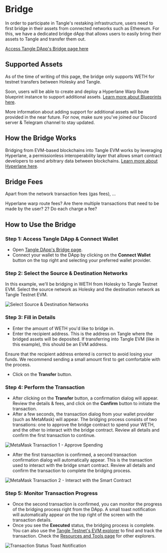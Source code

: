 
# Bridge

In order to participate in Tangle's restaking infrastructure, users need to first bridge in their assets from connected networks such as Ethereum. For this, we have a dedicated bridge dApp that allows users to easily bring their assets to Tangle and transfer them out.

[Access Tangle DApp's Bridge page here](https://app.tangle.tools/bridge)

## Supported Assets

As of the time of writing of this page, the bridge only supports WETH for testnet transfers between Holesky and Tangle.

Soon, users will be able to create and deploy a Hyperlane Warp Route blueprint instance to support additional assets. [Learn more about Blueprints here](/developers/blueprints).

More information about adding support for additional assets will be provided in the near future. For now, make sure you've joined our Discord server & Telegram channel to stay updated.

## How the Bridge Works

Bridging from EVM-based blockchains into Tangle EVM works by leveraging Hyperlane, a permissionless interoperability layer that allows smart contract developers to send arbitrary data between blockchains. [Learn more about Hyperlane here](https://docs.hyperlane.xyz/docs/protocol/protocol-overview).

## Bridge Fees

Apart from the network transaction fees (gas fees), ...

Hyperlane warp route fees?
Are there multiple transactions that need to be made by the user? 2? Do each charge a fee?

## How to Use the Bridge

### Step 1: Access Tangle DApp & Connect Wallet

- Open [Tangle DApp's Bridge page](https://app.tangle.tools/bridge).
- Connect your wallet to the DApp by clicking on the **Connect Wallet** button on the top right and selecting your preferred wallet provider.

### Step 2: Select the Source & Destination Networks

In this example, we'll be bridging in WETH from Holesky to Tangle Testnet EVM. Select the source network as Holesky and the destination network as Tangle Testnet EVM.

![Select Source & Destination Networks](/images/restake/bridge/select-networks.png)

### Step 3: Fill in Details

- Enter the amount of WETH you'd like to bridge in.
- Enter the recipient address. This is the address on Tangle where the bridged assets will be deposited. If transferring into Tangle EVM (like in this example), this should be an EVM address.

<Callout type="default">
Ensure that the recipient address entered is correct to avoid losing your funds. We recommend sending a small amount first to get comfortable with the process.
</Callout>

- Click on the **Transfer** button.

### Step 4: Perform the Transaction

- After clicking on the **Transfer** button, a confirmation dialog will appear. Review the details & fees, and click on the **Confirm** button to initiate the transaction.
- After a few seconds, the transaction dialog from your wallet provider (such as MetaMask) will appear. The bridging process consists of two transations: one to approve the bridge contract to spend your WETH, and the other to interact with the bridge contract. Review all details and confirm the first transaction to continue.

![MetaMask Transaction 1 - Approve Spending](/images/restake/bridge/metamask-tx-1.png)

- After the first transaction is confirmed, a second transaction confirmation dialog will automatically appear. This is the transaction used to interact with the bridge smart contract. Review all details and confirm the transaction to complete the bridging process.

![MetaMask Transaction 2 - Interact with the Smart Contract](/images/restake/bridge/metamask-tx-2.png)

### Step 5: Monitor Transaction Progress

- Once the second transaction is confirmed, you can monitor the progress of the bridging process right from the DApp. A small toast notification will automatically appear on the top right of the screen with the transaction details.
- Once you see the **Executed** status, the bridging process is complete. You can also use the [Tangle Testnet's EVM explorer](https://testnet-explorer.tangle.tools/) to find and track the transaction. Check the [Resources and Tools page](/resources) for other explorers.

![Transaction Status Toast Notification](/images/restake/bridge/tx-status-toast.png)
